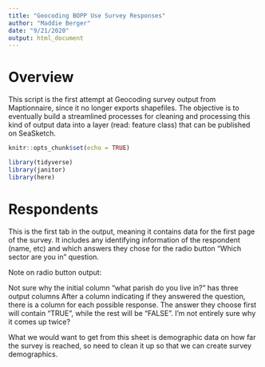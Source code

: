 ```yaml
---
title: "Geocoding BOPP Use Survey Responses"
author: "Maddie Berger"
date: "9/21/2020"
output: html_document
---
```


# Overview

This script is the first attempt at Geocoding survey output from Maptionnaire, since it no longer exports shapefiles. The objective is to eventually build a streamlined processes for cleaning and processing this kind of output data into a layer (read: feature class) that can be published on SeaSketch. 

```r
knitr::opts_chunk$set(echo = TRUE)

library(tidyverse)
library(janitor)
library(here)
```

# Respondents

This is the first tab in the output, meaning it contains data for the first page of the survey. It includes any identifying information of the respondent (name, etc) and which answers they chose for the radio button "Which sector are you in" question.

Note on radio button output: 

Not sure why the initial column "what parish do you live in?" has three output columns
After a column indicating if they answered the question, there is a column for each possible response. The answer they choose first will contain "TRUE", while the rest will be "FALSE". I'm not entirely sure why it comes up twice? 

What we would want to get from this sheet is demographic data on how far the survey is reached, so need to clean it up so that we can create survey demographics. 

```r




```

